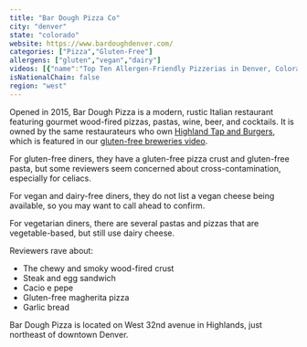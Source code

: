 ```yaml
---
title: "Bar Dough Pizza Co"
city: "denver"
state: "colorado"
website: https://www.bardoughdenver.com/
categories: ["Pizza","Gluten-Free"]
allergens: ["gluten","vegan","dairy"]
videos: [{"name":"Top Ten Allergen-Friendly Pizzerias in Denver, Colorado","url":"https://www.youtube.com/watch?v=kRkhFcF2jg4"}]
isNationalChain: false
region: "west"
---
```

Opened in 2015, Bar Dough Pizza is a modern, rustic Italian restaurant featuring gourmet wood-fired pizzas, pastas, wine, beer, and cocktails. It is owned by the same restaurateurs who own [Highland Tap and Burgers](/restaurants/denver/highland-tap-and-burger), which is featured in our [gluten-free breweries video](https://www.youtube.com/watch?v=OM7Fjw6uJAA).

For gluten-free diners, they have a gluten-free pizza crust and gluten-free pasta, but some reviewers seem concerned about cross-contamination, especially for celiacs.

For vegan and dairy-free diners, they do not list a vegan cheese being available, so you may want to call ahead to confirm.

For vegetarian diners, there are several pastas and pizzas that are vegetable-based, but still use dairy cheese.

Reviewers rave about:
* The chewy and smoky wood-fired crust
* Steak and egg sandwich
* Cacio e pepe
* Gluten-free magherita pizza
* Garlic bread

Bar Dough Pizza is located on West 32nd avenue in Highlands, just northeast of downtown Denver.
